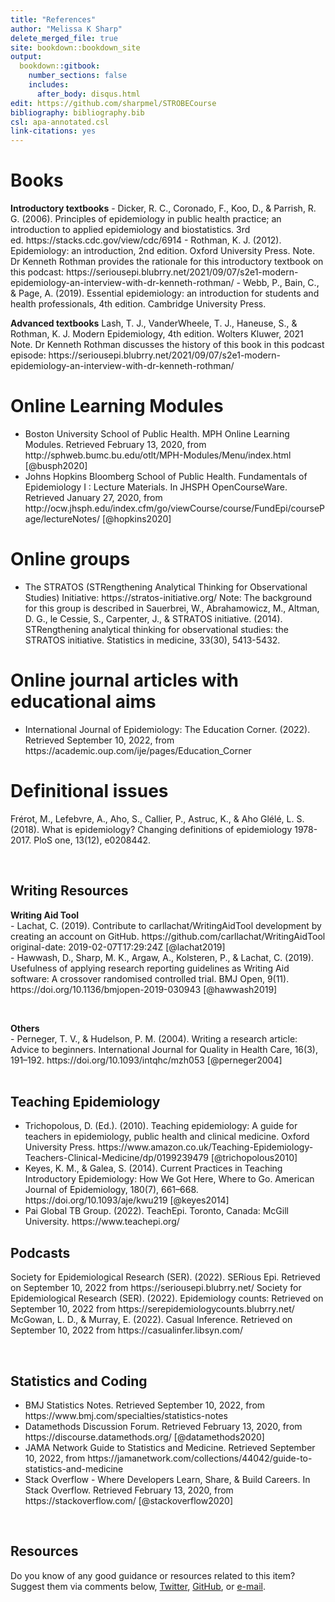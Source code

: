 ```yaml
---
title: "References"
author: "Melissa K Sharp"
delete_merged_file: true
site: bookdown::bookdown_site
output:
  bookdown::gitbook:
    number_sections: false 
    includes: 
      after_body: disqus.html
edit: https://github.com/sharpmel/STROBECourse
bibliography: bibliography.bib
csl: apa-annotated.csl
link-citations: yes
---
```


# Books
**Introductory textbooks**
- Dicker, R. C., Coronado, F., Koo, D., & Parrish, R. G. (2006). Principles of epidemiology in public health practice; an introduction to applied epidemiology and biostatistics. 3rd ed. https://stacks.cdc.gov/view/cdc/6914
- Rothman, K. J. (2012). Epidemiology: an introduction, 2nd edition. Oxford University Press.
Note. Dr Kenneth Rothman provides the rationale for this introductory textbook on this podcast: 
https://seriousepi.blubrry.net/2021/09/07/s2e1-modern-epidemiology-an-interview-with-dr-kenneth-rothman/
- Webb, P., Bain, C., & Page, A. (2019). Essential epidemiology: an introduction for students and health professionals, 4th edition. Cambridge University Press.

**Advanced textbooks**
Lash, T. J., VanderWheele, T. J., Haneuse, S., & Rothman, K. J. Modern Epidemiology, 4th edition. Wolters Kluwer, 2021
Note. Dr Kenneth Rothman discusses the history of this book in this podcast episode: 
https://seriousepi.blubrry.net/2021/09/07/s2e1-modern-epidemiology-an-interview-with-dr-kenneth-rothman/

# Online Learning Modules
- Boston University School of Public Health. MPH Online Learning Modules. Retrieved February 13, 2020, from http://sphweb.bumc.bu.edu/otlt/MPH-Modules/Menu/index.html [@busph2020]  
- Johns Hopkins Bloomberg School of Public Health. Fundamentals of Epidemiology I : Lecture Materials. In JHSPH OpenCourseWare. Retrieved January 27, 2020, from http://ocw.jhsph.edu/index.cfm/go/viewCourse/course/FundEpi/coursePage/lectureNotes/ [@hopkins2020]

# Online groups
- The STRATOS (STRengthening Analytical Thinking for Observational Studies) Initiative: https://stratos-initiative.org/
Note: The background for this group is described in Sauerbrei, W., Abrahamowicz, M., Altman, D. G., le Cessie, S., Carpenter, J., & STRATOS initiative. (2014). STRengthening analytical thinking for observational studies: the STRATOS initiative. Statistics in medicine, 33(30), 5413-5432.

# Online journal articles with educational aims
- International Journal of Epidemiology: The Education Corner. (2022). Retrieved September 10, 2022, from https://academic.oup.com/ije/pages/Education_Corner

# Definitional issues
Frérot, M., Lefebvre, A., Aho, S., Callier, P., Astruc, K., & Aho Glélé, L. S. (2018). What is epidemiology? Changing definitions of epidemiology 1978-2017. PloS one, 13(12), e0208442.

</br> 

## Writing Resources
**Writing Aid Tool**  
- Lachat, C. (2019). Contribute to carllachat/WritingAidTool development by creating an account on GitHub. https://github.com/carllachat/WritingAidTool
original-date: 2019-02-07T17:29:24Z [@lachat2019]  
- Hawwash, D., Sharp, M. K., Argaw, A., Kolsteren, P., & Lachat, C. (2019). Usefulness of applying research reporting guidelines as Writing Aid software: A crossover randomised controlled trial. BMJ Open, 9(11). https://doi.org/10.1136/bmjopen-2019-030943 [@hawwash2019]  

</br> 

**Others**  
- Perneger, T. V., & Hudelson, P. M. (2004). Writing a research article: Advice to beginners. International Journal for Quality in Health Care, 16(3), 191–192. https://doi.org/10.1093/intqhc/mzh053 [@perneger2004]  
</br> 

## Teaching Epidemiology  
- Trichopolous, D. (Ed.). (2010). Teaching epidemiology: A guide for teachers in epidemiology, public health and clinical medicine. Oxford University Press. https://www.amazon.co.uk/Teaching-Epidemiology-Teachers-Clinical-Medicine/dp/0199239479 [@trichopolous2010]  
- Keyes, K. M., & Galea, S. (2014). Current Practices in Teaching Introductory Epidemiology: How We Got Here, Where to Go. American Journal of Epidemiology, 180(7), 661–668. https://doi.org/10.1093/aje/kwu219 [@keyes2014]
- Pai Global TB Group. (2022). TeachEpi. Toronto, Canada: McGill University. https://www.teachepi.org/

## Podcasts
Society for Epidemiological Research (SER). (2022). SERious Epi. Retrieved on September 10, 2022 from https://seriousepi.blubrry.net/
Society for Epidemiological Research (SER). (2022). Epidemiology counts: Retrieved on September 10, 2022 from https://serepidemiologycounts.blubrry.net/
McGowan, L. D., & Murray, E. (2022). Casual Inference. Retrieved on September 10, 2022 from https://casualinfer.libsyn.com/

</br> 

## Statistics and Coding
- BMJ Statistics Notes. Retrieved September 10, 2022, from https://www.bmj.com/specialties/statistics-notes
- Datamethods Discussion Forum. Retrieved February 13, 2020, from  https://discourse.datamethods.org/ [@datamethods2020]
- JAMA Network Guide to Statistics and Medicine. Retrieved September 10, 2022, from https://jamanetwork.com/collections/44042/guide-to-statistics-and-medicine
- Stack Overflow - Where Developers Learn, Share, & Build Careers. In Stack Overflow. Retrieved February 13, 2020, from https://stackoverflow.com/ [@stackoverflow2020]  

</br> 

## Resources  
Do you know of any good guidance or resources related to this item? Suggest them via comments below, [Twitter](https://twitter.com/sharpmelk), [GitHub](https://github.com/sharpmel/STROBECourse), or [e-mail](mailto:melissaksharp@gmail.com).
</br> 
